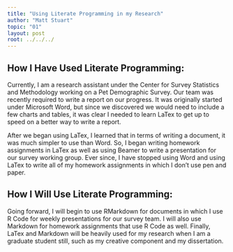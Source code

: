 ```yaml
---
title: "Using Literate Programming in my Research"
author: "Matt Stuart"
topic: "01"
layout: post
root: ../../../
---
```


## How I Have Used Literate Programming:

Currently, I am a research assistant under the Center for Survey Statistics and Methodology working on a Pet Demographic Survey.  Our team was recently required to write a report on our progress.  It was originally started under Microsoft Word, but since we discovered we would need to include a few charts and tables, it was clear I needed to learn LaTex to get up to speed on a better way to write a report.  

After we began using LaTex, I learned that in terms of writing a document, it was much simpler to use than Word.  So, I began writing homework assignments in LaTex as well as using Beamer to write a presentation for our survey working group.  Ever since, I have stopped using Word and using LaTex to write all of my homework assignments in which I don't use pen and paper.

## How I Will Use Literate Programming:

Going forward, I will begin to use RMarkdown for documents in which I use R Code for weekly presentations for our survey team.  I will also use Markdown for homework assignments that use R Code as well.  Finally, LaTex and Markdown will be heavily used for my research when I am a graduate student still, such as my creative component and my dissertation.
